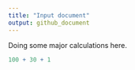 ```yaml
---
title: "Input document"
output: github_document
---
```


Doing some major calculations here.

```r
100 + 30 + 1
```
